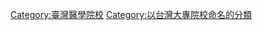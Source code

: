 {{Catmore|高雄醫學大學}}

[[Category:臺灣醫學院校|Category:臺灣醫學院校]]
[[Category:以台灣大專院校命名的分類|Category:以台灣大專院校命名的分類]]